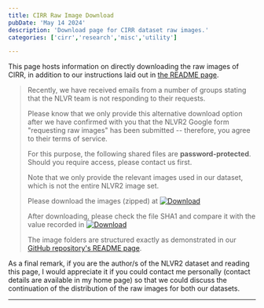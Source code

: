 ```yaml
---
title: CIRR Raw Image Download
pubDate: 'May 14 2024'
description: 'Download page for CIRR dataset raw images.'
categories: ['cirr','research','misc','utility']

---
```


This page hosts information on directly downloading the raw images of CIRR, in addition to our instructions laid out in [the README page](https://github.com/Cuberick-Orion/CIRR#raw-images).


> Recently, we have received emails from a number of groups stating that the NLVR team is not responding to their requests.
>
> Please know that we only provide this alternative download option after we have confirmed with you that the NLVR2 Google form "requesting raw images" has been submitted -- therefore, you agree to their terms of service.
>
> For this purpose, the following shared files are **password-protected**. Should you require access, please contact us first.
>
> Note that we only provide the relevant images used in our dataset, which is not the entire NLVR2 image set.
>
> Please download the images (zipped) at [![Download](https://img.shields.io/badge/OneDrive-Download-red?style=flat-square&logo=microsoftonedrive)](https://1drv.ms/u/s!AgLqyV5O53gxuPtR7-YdzZN_V9gKHQ?e=QnO2AC)
>
> After downloading, please check the file SHA1 and compare it with the value recorded in [![Download](https://img.shields.io/badge/OneDrive-Download-red?style=flat-square&logo=microsoftonedrive)](https://1drv.ms/u/s!AgLqyV5O53gxuPtNM8Dyw5iRngTzlw?e=BYujaz)
>
> The image folders are structured exactly as demonstrated in our [GitHub repository's README page](https://github.com/Cuberick-Orion/CIRR#dataset-file-structure).

As a final remark, if you are the author/s of the NLVR2 dataset and reading this page, I would appreciate it if you could contact me personally (contact details are available in my home page) so that we could discuss the continuation of the distribution of the raw images for both our datasets.

---
